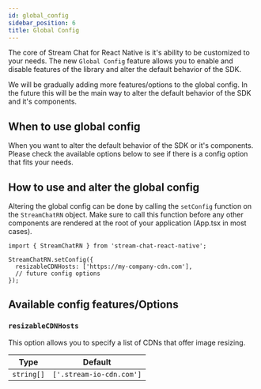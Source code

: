 ```yaml
---
id: global_config
sidebar_position: 6
title: Global Config
---
```


The core of Stream Chat for React Native is it's ability to be customized to your needs.
The new `Global Config` feature allows you to enable and disable features of the library and alter the default behavior of the SDK.

We will be gradually adding more features/options to the global config.
In the future this will be the main way to alter the default behavior of the SDK and it's components.

## When to use global config

When you want to alter the default behavior of the SDK or it's components.
Please check the available options below to see if there is a config option that fits your needs.

## How to use and alter the global config

Altering the global config can be done by calling the `setConfig` function on the `StreamChatRN` object.
Make sure to call this function before any other components are rendered at the root of your application (App.tsx in most cases).

```tsx
import { StreamChatRN } from 'stream-chat-react-native';

StreamChatRN.setConfig({
  resizableCDNHosts: ['https://my-company-cdn.com'],
  // future config options
});
```

## Available config features/Options

### `resizableCDNHosts`

This option allows you to specify a list of CDNs that offer image resizing.

| Type       | Default                  |
| ---------- | ------------------------ |
| `string[]` | `['.stream-io-cdn.com']` |
